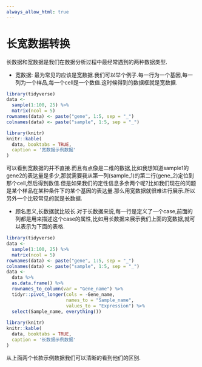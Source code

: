```yaml
---
always_allow_html: true
---
```


# 长宽数据转换 {#long-wide-data}

长数据和宽数据是我们在数据分析过程中最经常遇到的两种数据类型.

* 宽数据: 最为常见的应该是宽数据.我们可以举个例子.每一行为一个基因,每一列为一个样品,每一个cell是一个数值.这时候得到的数据框就是宽数据.

```r
library(tidyverse)
data <-
  sample(1:100, 25) %>% 
  matrix(ncol = 5)
rownames(data) <- paste("gene", 1:5, sep = "_")
colnames(data) <- paste("sample", 1:5, sep = "_")

library(knitr)
knitr::kable(
  data, booktabs = TRUE,
  caption = '宽数据示例数据'
)

```

可以看到宽数据的并不直接.而且有点像是二维的数据,比如我想知道sample1的gene2的表达量是多少,那就需要我从第一列(sample_1)的第二行(gene_2)定位到那个cell,然后得到数值.但是如果我们的定性信息多余两个呢?比如我们现在的问题是某个样品在某种条件下的某个基因的表达量.那么用宽数据就很难进行展示.所以另外一个比较常见的就是长数据.

* 顾名思义,长数据就比较长.对于长数据来说,每一行是定义了一个case,前面的列都是用来描述这个case的属性,比如用长数据来展示我们上面的宽数据,就可以表示为下面的表格.

```r
library(tidyverse)
data <-
  sample(1:100, 25) %>% 
  matrix(ncol = 5)
rownames(data) <- paste("gene", 1:5, sep = "_")
colnames(data) <- paste("sample", 1:5, sep = "_")
data <- 
  data %>% 
  as.data.frame() %>% 
  rownames_to_column(var = "Gene_name") %>% 
  tidyr::pivot_longer(cols = -Gene_name,
                      names_to = "Sample_name", 
                      values_to = "Expression") %>% 
  select(Sample_name, everything())
  
library(knitr)
knitr::kable(
  data, booktabs = TRUE,
  caption = '长数据示例数据'
)

```

从上面两个长款示例数据我们可以清晰的看到他们的区别.

